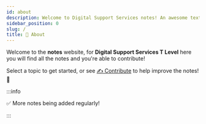 ```yaml
---
id: about
description: Welcome to Digital Support Services notes! An awesome textbook alternative that you can contribute too!
sidebar_position: 0
slug: /
title: 👋 About
---
```



Welcome to the **notes** website, for **Digital Support Services T Level** here you will find all the notes and you're able to contribute!

Select a topic to get started, or see [✍️ Contribute](contribute/ "pageRef") to help improve the notes! :rocket:

:::info

✅ More notes being added regularly!

:::
